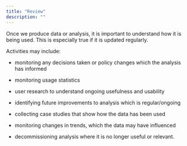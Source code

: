 ```yaml
---
title: "Review"
description: ""
---
```


Once we produce data or analysis, it is important to understand how it is being used. This is especially true if it is updated regularly.  

Activities may include:  

- monitoring any decisions taken or policy changes which the analysis has informed 

- monitoring usage statistics 

- user research to understand ongoing usefulness and usability 

- identifying future improvements to analysis which is regular/ongoing 

- collecting case studies that show how the data has been used 

- monitoring changes in trends, which the data may have influenced 

- decommissioning analysis where it is no longer useful or relevant.